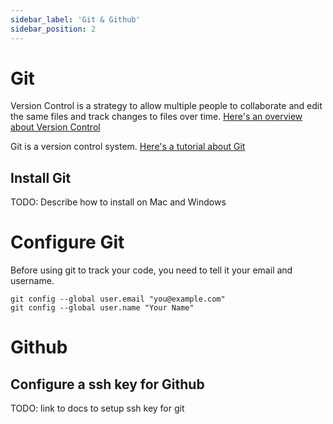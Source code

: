 ```yaml
---
sidebar_label: 'Git & Github'
sidebar_position: 2
---
```


# Git

Version Control is a strategy to allow multiple people to collaborate and edit the same files and track changes to files over time. [Here's an overview about Version Control](https://www.atlassian.com/git/tutorials/what-is-version-control)

Git is a version control system. [Here's a tutorial about Git](https://www.w3schools.com/git/default.asp) 

## Install Git

TODO: Describe how to install on Mac and Windows

# Configure Git

Before using git to track your code, you need to tell it your email and username. 

```shell
git config --global user.email "you@example.com"
git config --global user.name "Your Name"
```
# Github

## Configure a ssh key for Github

TODO: link to docs to setup ssh key for git



